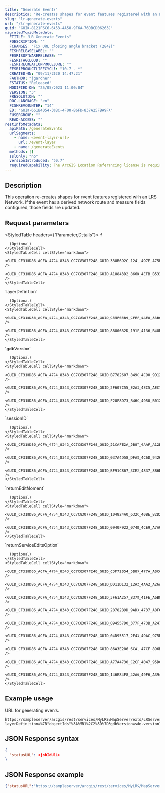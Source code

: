 ```yaml
---
title: "Generate Events"
description: "Re-creates shapes for event features registered with an LRS Network. If the event has a derived network route and measure fields configured, those fields are updated."
slug: "lr-generate-events"
url: "/lr-generate-events"
guid: "GUID-8121F6C6-6A53-4A58-9F6A-76DBCD062639"
migratedTopicMetadata:
  FTITLE: "LR Generate Events"
  FDESCRIPTION: ""
  FCHANGES: "Fix URL closing angle bracket (2849)"
  FISHRELEASELABEL: ""
  FESRISOFTWARERELEASE: ""
  FESRITAGCLOUD: ""
  FESRIRECREATIONPROCEDURE: ""
  FESRIPRODUCTLIFECYCLE: "10.7 - *"
  CREATED-ON: "09/11/2020 14:47:21"
  FAUTHOR: "jgardner"
  FSTATUS: "Released"
  MODIFIED-ON: "25/05/2023 11:00:04"
  VERSION: "3"
  FRESOLUTION: ""
  DOC-LANGUAGE: "en"
  FISHREVCOUNTER: "14"
  ED: "GUID-661B4054-30BC-4F00-B6FD-837A25FBA9FA"
  FUSERGROUP: ""
  READ-ACCESS: ""
restInfoMetadata:
  apiPath: /generateEvents
  urlSegments:
    - name: <event-layer-url>
      url: /event-layer
    - name: /generateEvents
  methods: []
  sslOnly: "no"
  versionIntroduced: "10.7"
  requiredCapability: The ArcGIS Location Referencing license is required to use this resource.
---
```




## Description

This operation re-creates shapes for event features registered with an LRS Network. If the event has a derived network route and measure fields configured, those fields are updated.

## Request parameters

<StyledTable headers={"Parameter,Details"}>
  <StyledTableRow>
    <StyledTableCell cellStyle="markdown">
      `f`

      (Optional)
    </StyledTableCell>
    <StyledTableCell cellStyle="markdown">
      <GUID_CF31BD86_ACFA_4774_8343_CC7C8307F248_GUID_338B692C_1241_497E_A75E_A120E90C5078 />
      <GUID_CF31BD86_ACFA_4774_8343_CC7C8307F248_GUID_A18843D2_866B_4EFB_B533_9736C6767514 />
    </StyledTableCell>
  </StyledTableRow>
  <StyledTableRow>
    <StyledTableCell cellStyle="markdown">
      `layerDefinition`

      (Optional)
    </StyledTableCell>
    <StyledTableCell cellStyle="markdown">
      <GUID_CF31BD86_ACFA_4774_8343_CC7C8307F248_GUID_C55F65B9_CFEF_4AE8_83B0_2479492AF3B1 />
      <GUID_CF31BD86_ACFA_4774_8343_CC7C8307F248_GUID_8880632D_191F_4136_B48D_FA5A99F3F42D />
    </StyledTableCell>
  </StyledTableRow>
  <StyledTableRow>
    <StyledTableCell cellStyle="markdown">
      `gdbVersion`

      (Optional)
    </StyledTableCell>
    <StyledTableCell cellStyle="markdown">
      <GUID_CF31BD86_ACFA_4774_8343_CC7C8307F248_GUID_B7782607_849C_4C90_9D12_86CEAA873DB0 />
      <GUID_CF31BD86_ACFA_4774_8343_CC7C8307F248_GUID_2F607C55_E2A3_4EC5_AEC7_0E75B11E3555 />
      <GUID_CF31BD86_ACFA_4774_8343_CC7C8307F248_GUID_F20F8D73_B46C_4950_B012_6CDF9CF27212 />
    </StyledTableCell>
  </StyledTableRow>
  <StyledTableRow>
    <StyledTableCell cellStyle="markdown">
      `sessionID`

      (Optional)
    </StyledTableCell>
    <StyledTableCell cellStyle="markdown">
      <GUID_CF31BD86_ACFA_4774_8343_CC7C8307F248_GUID_51CAFE2A_5B87_4AAF_A12D_C84202C2014F />
      <GUID_CF31BD86_ACFA_4774_8343_CC7C8307F248_GUID_037A4D58_DFA8_4C6D_9426_BC4A084DBD3B />
      <GUID_CF31BD86_ACFA_4774_8343_CC7C8307F248_GUID_BF91C867_3CE2_4837_8B6D_24AF8759B7EF />
    </StyledTableCell>
  </StyledTableRow>
  <StyledTableRow>
    <StyledTableCell cellStyle="markdown">
      `returnEditMoment`

      (Optional)
    </StyledTableCell>
    <StyledTableCell cellStyle="markdown">
      <GUID_CF31BD86_ACFA_4774_8343_CC7C8307F248_GUID_104824A0_632C_40BE_82D2_BCBDB4F96D9E />
      <GUID_CF31BD86_ACFA_4774_8343_CC7C8307F248_GUID_0940F922_074B_4CE9_A7A0_64DA0D224708 />
    </StyledTableCell>
  </StyledTableRow>
  <StyledTableRow>
    <StyledTableCell cellStyle="markdown">
      `returnServiceEditsOption`
      
      (Optional)
    </StyledTableCell>
    <StyledTableCell cellStyle="markdown">
      <GUID_CF31BD86_ACFA_4774_8343_CC7C8307F248_GUID_C3F72854_5B89_477A_A8CC_B1D2D4404E60 />
      <GUID_CF31BD86_ACFA_4774_8343_CC7C8307F248_GUID_DD11D132_12A2_4AA2_A26A_0D6CEF815BFF />
      <GUID_CF31BD86_ACFA_4774_8343_CC7C8307F248_GUID_3F61A257_8378_41FE_A6B8_1F557570A29A />
      <GUID_CF31BD86_ACFA_4774_8343_CC7C8307F248_GUID_28782B9D_9AD3_4737_A8F0_A417C89D8567 />
      <GUID_CF31BD86_ACFA_4774_8343_CC7C8307F248_GUID_094557D0_377F_473B_A247_9DF010F01DD8 />
      <GUID_CF31BD86_ACFA_4774_8343_CC7C8307F248_GUID_04D95517_2F43_49AC_975D_1DEDE92529D6 />
      <GUID_CF31BD86_ACFA_4774_8343_CC7C8307F248_GUID_86A3E206_6CA1_47CF_896B_B5BC616F7538 />
      <GUID_CF31BD86_ACFA_4774_8343_CC7C8307F248_GUID_A77A4730_C2CF_4047_95DC_47AAA0022B3A />
      <GUID_CF31BD86_ACFA_4774_8343_CC7C8307F248_GUID_146E84F8_42A6_49F6_A394_AC0E7D19A128 />
    </StyledTableCell>
  </StyledTableRow>
</StyledTable>

## Example usage

URL for generating events.

<EncodeURLsNote />

```other
https://sampleserver/arcgis/rest/services/MyLRS/MapServer/exts/LRServer/eventLayers/2/generateEvents?layerDefinition=%7B"objectIds"%3A%5B1%2C2%5D%7D&gdbVersion=sde.version1&sessionId=&returnEditMoment=&returnServiceEditsOption=&f=html
```

## JSON Response syntax

```json
{
  "statusURL": <jobIdURL>
}
```

## JSON Response example

```json
{"statusURL":"https://sampleserver/arcgis/rest/services/MyLRS/MapServer/exts/LRServer/jobs/j20076c37aa514b7289da291b9a8317a2"}
```
